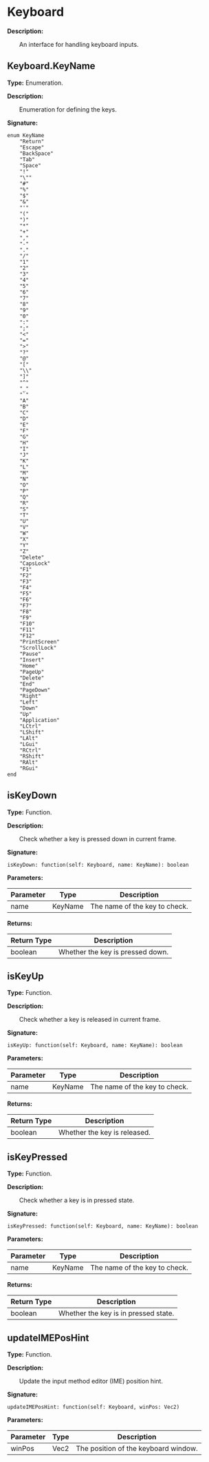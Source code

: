 
# Keyboard

**Description:**

&emsp;&emsp;An interface for handling keyboard inputs.

## Keyboard.KeyName

**Type:** Enumeration.

**Description:**

&emsp;&emsp;Enumeration for defining the keys.

**Signature:**
```tl
enum KeyName
	"Return"
	"Escape"
	"BackSpace"
	"Tab"
	"Space"
	"!"
	"\""
	"#"
	"%"
	"$"
	"&"
	"'"
	"("
	")"
	"*"
	"+"
	","
	"-"
	"."
	"/"
	"1"
	"2"
	"3"
	"4"
	"5"
	"6"
	"7"
	"8"
	"9"
	"0"
	":"
	";"
	"<"
	"="
	">"
	"?"
	"@"
	"["
	"\\"
	"]"
	"^"
	"_"
	"`"
	"A"
	"B"
	"C"
	"D"
	"E"
	"F"
	"G"
	"H"
	"I"
	"J"
	"K"
	"L"
	"M"
	"N"
	"O"
	"P"
	"Q"
	"R"
	"S"
	"T"
	"U"
	"V"
	"W"
	"X"
	"Y"
	"Z"
	"Delete"
	"CapsLock"
	"F1"
	"F2"
	"F3"
	"F4"
	"F5"
	"F6"
	"F7"
	"F8"
	"F9"
	"F10"
	"F11"
	"F12"
	"PrintScreen"
	"ScrollLock"
	"Pause"
	"Insert"
	"Home"
	"PageUp"
	"Delete"
	"End"
	"PageDown"
	"Right"
	"Left"
	"Down"
	"Up"
	"Application"
	"LCtrl"
	"LShift"
	"LAlt"
	"LGui"
	"RCtrl"
	"RShift"
	"RAlt"
	"RGui"
end
```

## isKeyDown

**Type:** Function.

**Description:**

&emsp;&emsp;Check whether a key is pressed down in current frame.

**Signature:**
```tl
isKeyDown: function(self: Keyboard, name: KeyName): boolean
```

**Parameters:**

| Parameter | Type | Description |
| --- | --- | --- |
| name | KeyName | The name of the key to check. |

**Returns:**

| Return Type | Description |
| --- | --- |
| boolean | Whether the key is pressed down. |

## isKeyUp

**Type:** Function.

**Description:**

&emsp;&emsp;Check whether a key is released in current frame.

**Signature:**
```tl
isKeyUp: function(self: Keyboard, name: KeyName): boolean
```

**Parameters:**

| Parameter | Type | Description |
| --- | --- | --- |
| name | KeyName | The name of the key to check. |

**Returns:**

| Return Type | Description |
| --- | --- |
| boolean | Whether the key is released. |

## isKeyPressed

**Type:** Function.

**Description:**

&emsp;&emsp;Check whether a key is in pressed state.

**Signature:**
```tl
isKeyPressed: function(self: Keyboard, name: KeyName): boolean
```

**Parameters:**

| Parameter | Type | Description |
| --- | --- | --- |
| name | KeyName | The name of the key to check. |

**Returns:**

| Return Type | Description |
| --- | --- |
| boolean | Whether the key is in pressed state. |

## updateIMEPosHint

**Type:** Function.

**Description:**

&emsp;&emsp;Update the input method editor (IME) position hint.

**Signature:**
```tl
updateIMEPosHint: function(self: Keyboard, winPos: Vec2)
```

**Parameters:**

| Parameter | Type | Description |
| --- | --- | --- |
| winPos | Vec2 | The position of the keyboard window. |
